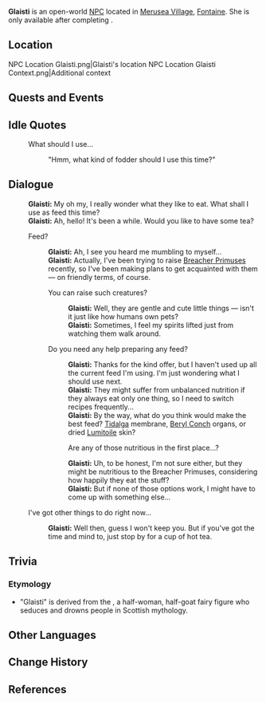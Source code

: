 {{Meta
<!-- Remove this template after adding the missing info -->
|missing_NPC_profile  = yes
}}
{{Character Infobox
|type             = Open-World NPC
|group            = Melusine
|image            = NPC Glaisti.png
|realname         = <!-- Optional, if different from in-game name -->
|deceased         = <!-- Past (for deceased prior to events of the game) or free response -->
|region           = Fontaine
|location         = Fontaine
|affiliation      = 
|title            = 

|ancestry         = <!-- Clan/family -->
|father           = 
|mother           = 
|spouse           = 
|sibling          = 
|child            = 
|relative         = 

|voiceEN          = [[imdb:nm9754233|Valory Pierce]]<ref name="Valory Pierce">Twitter: [https://twitter.com/valorypierce/status/1691660571782086969 EN VA Self Announcement] ([https://web.archive.org/web/20230816223246/https://twitter.com/valorypierce/status/1691660571782086969 Archived])</ref>
|voiceCN          = 
|voiceJP          = 
|voiceKR          = 
|dialoguereward   = 
}}
'''Glaisti''' is an open-world [[NPC]] located in [[Merusea Village]], [[Fontaine]]. She is only available after completing {{Quest|Ancient Colors}}.
<!-- Following a certain dialogue branch for the first time gives the player AMOUNT_AS_WORD [[Item]]. -->

==Location==
<gallery>
NPC Location Glaisti.png|Glaisti's location
NPC Location Glaisti Context.png|Additional context
</gallery>
<!--
==Profile==
Detailed story/lore information goes here.
''(To be added.)''

===Appearance===
Keep appearance section short and concise. Limit to 2 paragraphs with 3-4 sentences each.
''(To be added.)''
-->
==Quests and Events==
{{Quests and Events}}

==Idle Quotes==
{{Dialogue Start}}
: {{DIcon|Idle}} What should I use...
:: {{A|VO Glaisti 01.ogg}} "Hmm, what kind of fodder should I use this time?"
{{Dialogue End}}

==Dialogue==
{{Dialogue Start}}
:'''Glaisti:''' My oh my, I really wonder what they like to eat. What shall I use as feed this time?
:'''Glaisti:''' Ah, hello! It's been a while. Would you like to have some tea?
:{{DIcon}} Feed?
::'''Glaisti:''' Ah, I see you heard me mumbling to myself...
::'''Glaisti:''' Actually, I've been trying to raise [[Breacher Primus]]es recently, so I've been making plans to get acquainted with them &mdash; on friendly terms, of course.
::{{DIcon}} You can raise such creatures?
:::'''Glaisti:''' Well, they are gentle and cute little things &mdash; isn't it just like how humans own pets?
:::'''Glaisti:''' Sometimes, I feel my spirits lifted just from watching them walk around.
::{{DIcon}} Do you need any help preparing any feed?
:::'''Glaisti:''' Thanks for the kind offer, but I haven't used up all the current feed I'm using. I'm just wondering what I should use next.
:::'''Glaisti:''' They might suffer from unbalanced nutrition if they always eat only one thing, so I need to switch recipes frequently...
:::'''Glaisti:''' By the way, what do you think would make the best feed? [[Tidalga]] membrane, [[Beryl Conch]] organs, or dried [[Lumitoile]] skin?
:::{{DIcon}} Are any of those nutritious in the first place...?
:::'''Glaisti:''' Uh, to be honest, I'm not sure either, but they might be nutritious to the Breacher Primuses, considering how happily they eat the stuff?
:::'''Glaisti:''' But if none of those options work, I might have to come up with something else...
:{{DIcon}} I've got other things to do right now...
::'''Glaisti:''' Well then, guess I won't keep you. But if you've got the time and mind to, just stop by for a cup of hot tea.
{{Dialogue End}}

==Trivia==
===Etymology===
* "Glaisti" is derived from the {{W|Glaistig}}, a half-woman, half-goat fairy figure who seduces and drowns people in Scottish mythology.

==Other Languages==
{{Other Languages|default_hidden=1
|en      = Glaisti
|zhs     = 格蕾丝蒂
|zhs_rm  = Gélěisīdì
|zht     = 格蕾絲蒂
|zht_rm  = Gélěisīdì
|ja      = グラシュティ
|ja_rm   = Gurashuti
|ko      = 글레스티
|es      = Glaisti
|fr      = Glaisti
|ru      = Глейсти
|th      = Glaisti
|vi      = Glaisti
|de      = Glaisti
|id      = Glaisti
|pt      = Glaisti
|tr      = Glaisti
|it      = Glaisti
}}

==Change History==
{{Change History|4.0}}

==References==
{{Reflist}}